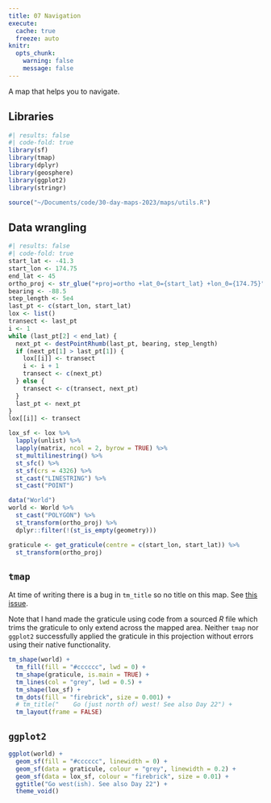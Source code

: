 ```yaml
---
title: 07 Navigation
execute: 
  cache: true
  freeze: auto
knitr:
  opts_chunk: 
    warning: false
    message: false
---
```


A map that helps you to navigate.

## Libraries
```r
#| results: false
#| code-fold: true
library(sf)
library(tmap)
library(dplyr)
library(geosphere)
library(ggplot2)
library(stringr)

source("~/Documents/code/30-day-maps-2023/maps/utils.R")
```

## Data wrangling
```r
#| results: false
#| code-fold: true
start_lat <- -41.3
start_lon <- 174.75
end_lat <- 45
ortho_proj <- str_glue("+proj=ortho +lat_0={start_lat} +lon_0={174.75}")
bearing <- -88.5
step_length <- 5e4
last_pt <- c(start_lon, start_lat)
lox <- list()
transect <- last_pt
i <- 1
while (last_pt[2] < end_lat) {
  next_pt <- destPointRhumb(last_pt, bearing, step_length)
  if (next_pt[1] > last_pt[1]) {
    lox[[i]] <- transect
    i <- i + 1
    transect <- c(next_pt)
  } else {
    transect <- c(transect, next_pt)
  }
  last_pt <- next_pt
}
lox[[i]] <- transect

lox_sf <- lox %>%
  lapply(unlist) %>%
  lapply(matrix, ncol = 2, byrow = TRUE) %>%
  st_multilinestring() %>%
  st_sfc() %>%
  st_sf(crs = 4326) %>%
  st_cast("LINESTRING") %>%
  st_cast("POINT")

data("World")
world <- World %>%
  st_cast("POLYGON") %>%
  st_transform(ortho_proj) %>%
  dplyr::filter(!(st_is_empty(geometry)))

graticule <- get_graticule(centre = c(start_lon, start_lat)) %>%
  st_transform(ortho_proj)
```

## `tmap`
At time of writing there is a bug in `tm_title` so no title on this map. See [this issue](https://github.com/r-tmap/tmap/issues/796).

Note that I hand made the graticule using code from a sourced *R* file which trims the graticule to only extend across the mapped area. Neither `tmap` nor `ggplot2` successfully applied the graticule in this projection without errors using their native functionality.

```r
tm_shape(world) +
  tm_fill(fill = "#cccccc", lwd = 0) +
  tm_shape(graticule, is.main = TRUE) +
  tm_lines(col = "grey", lwd = 0.5) +
  tm_shape(lox_sf) +
  tm_dots(fill = "firebrick", size = 0.001) +
  # tm_title("    Go (just north of) west! See also Day 22") +
  tm_layout(frame = FALSE)
```

## `ggplot2`
```r
ggplot(world) +
  geom_sf(fill = "#cccccc", linewidth = 0) +
  geom_sf(data = graticule, colour = "grey", linewidth = 0.2) +
  geom_sf(data = lox_sf, colour = "firebrick", size = 0.01) +
  ggtitle("Go west(ish). See also Day 22") +
  theme_void()
```
